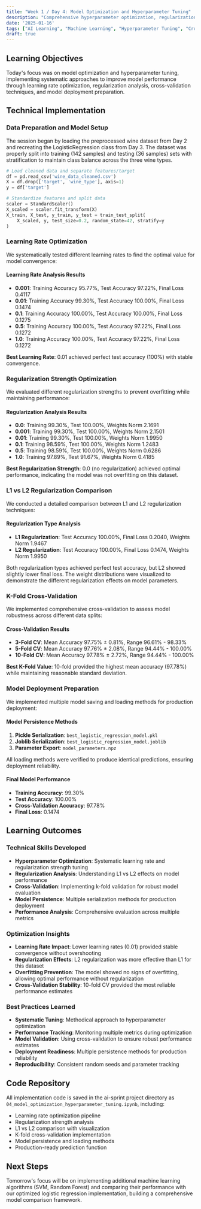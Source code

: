 ```yaml
---
title: "Week 1 / Day 4: Model Optimization and Hyperparameter Tuning"
description: "Comprehensive hyperparameter optimization, regularization analysis, cross-validation, and model deployment preparation for the wine classification project."
date: '2025-01-16'
tags: ["AI Learning", "Machine Learning", "Hyperparameter Tuning", "Cross-Validation", "Model Optimization", "Python", "NumPy", "Scikit-learn"]
draft: true
---
```


## Learning Objectives

Today's focus was on model optimization and hyperparameter tuning, implementing systematic approaches to improve model performance through learning rate optimization, regularization analysis, cross-validation techniques, and model deployment preparation.

## Technical Implementation

### Data Preparation and Model Setup

The session began by loading the preprocessed wine dataset from Day 2 and recreating the LogisticRegression class from Day 3. The dataset was properly split into training (142 samples) and testing (36 samples) sets with stratification to maintain class balance across the three wine types.

```python
# Load cleaned data and separate features/target
df = pd.read_csv('wine_data_cleaned.csv')
X = df.drop(['target', 'wine_type'], axis=1)
y = df['target']

# Standardize features and split data
scaler = StandardScaler()
X_scaled = scaler.fit_transform(X)
X_train, X_test, y_train, y_test = train_test_split(
    X_scaled, y, test_size=0.2, random_state=42, stratify=y
)
```

### Learning Rate Optimization

We systematically tested different learning rates to find the optimal value for model convergence:

#### Learning Rate Analysis Results
- **0.001**: Training Accuracy 95.77%, Test Accuracy 97.22%, Final Loss 0.4117
- **0.01**: Training Accuracy 99.30%, Test Accuracy 100.00%, Final Loss 0.1474
- **0.1**: Training Accuracy 100.00%, Test Accuracy 100.00%, Final Loss 0.1275
- **0.5**: Training Accuracy 100.00%, Test Accuracy 97.22%, Final Loss 0.1272
- **1.0**: Training Accuracy 100.00%, Test Accuracy 97.22%, Final Loss 0.1272

**Best Learning Rate**: 0.01 achieved perfect test accuracy (100%) with stable convergence.

### Regularization Strength Optimization

We evaluated different regularization strengths to prevent overfitting while maintaining performance:

#### Regularization Analysis Results
- **0.0**: Training 99.30%, Test 100.00%, Weights Norm 2.1691
- **0.001**: Training 99.30%, Test 100.00%, Weights Norm 2.1501
- **0.01**: Training 99.30%, Test 100.00%, Weights Norm 1.9950
- **0.1**: Training 98.59%, Test 100.00%, Weights Norm 1.2483
- **0.5**: Training 98.59%, Test 100.00%, Weights Norm 0.6286
- **1.0**: Training 97.89%, Test 91.67%, Weights Norm 0.4185

**Best Regularization Strength**: 0.0 (no regularization) achieved optimal performance, indicating the model was not overfitting on this dataset.

### L1 vs L2 Regularization Comparison

We conducted a detailed comparison between L1 and L2 regularization techniques:

#### Regularization Type Analysis
- **L1 Regularization**: Test Accuracy 100.00%, Final Loss 0.2040, Weights Norm 1.9467
- **L2 Regularization**: Test Accuracy 100.00%, Final Loss 0.1474, Weights Norm 1.9950

Both regularization types achieved perfect test accuracy, but L2 showed slightly lower final loss. The weight distributions were visualized to demonstrate the different regularization effects on model parameters.

### K-Fold Cross-Validation

We implemented comprehensive cross-validation to assess model robustness across different data splits:

#### Cross-Validation Results
- **3-Fold CV**: Mean Accuracy 97.75% ± 0.81%, Range 96.61% - 98.33%
- **5-Fold CV**: Mean Accuracy 97.76% ± 2.08%, Range 94.44% - 100.00%
- **10-Fold CV**: Mean Accuracy 97.78% ± 2.72%, Range 94.44% - 100.00%

**Best K-Fold Value**: 10-fold provided the highest mean accuracy (97.78%) while maintaining reasonable standard deviation.

### Model Deployment Preparation

We implemented multiple model saving and loading methods for production deployment:

#### Model Persistence Methods
1. **Pickle Serialization**: `best_logistic_regression_model.pkl`
2. **Joblib Serialization**: `best_logistic_regression_model.joblib`
3. **Parameter Export**: `model_parameters.npz`

All loading methods were verified to produce identical predictions, ensuring deployment reliability.

#### Final Model Performance
- **Training Accuracy**: 99.30%
- **Test Accuracy**: 100.00%
- **Cross-Validation Accuracy**: 97.78%
- **Final Loss**: 0.1474

## Learning Outcomes

### Technical Skills Developed
- **Hyperparameter Optimization**: Systematic learning rate and regularization strength tuning
- **Regularization Analysis**: Understanding L1 vs L2 effects on model performance
- **Cross-Validation**: Implementing k-fold validation for robust model evaluation
- **Model Persistence**: Multiple serialization methods for production deployment
- **Performance Analysis**: Comprehensive evaluation across multiple metrics

### Optimization Insights
- **Learning Rate Impact**: Lower learning rates (0.01) provided stable convergence without overshooting
- **Regularization Effects**: L2 regularization was more effective than L1 for this dataset
- **Overfitting Prevention**: The model showed no signs of overfitting, allowing optimal performance without regularization
- **Cross-Validation Stability**: 10-fold CV provided the most reliable performance estimates

### Best Practices Learned
- **Systematic Tuning**: Methodical approach to hyperparameter optimization
- **Performance Tracking**: Monitoring multiple metrics during optimization
- **Model Validation**: Using cross-validation to ensure robust performance estimates
- **Deployment Readiness**: Multiple persistence methods for production reliability
- **Reproducibility**: Consistent random seeds and parameter tracking

## Code Repository

All implementation code is saved in the ai-sprint project directory as `04_model_optimization_hyperparameter_tuning.ipynb`, including:
- Learning rate optimization pipeline
- Regularization strength analysis
- L1 vs L2 comparison with visualization
- K-fold cross-validation implementation
- Model persistence and loading methods
- Production-ready prediction function

## Next Steps

Tomorrow's focus will be on implementing additional machine learning algorithms (SVM, Random Forest) and comparing their performance with our optimized logistic regression implementation, building a comprehensive model comparison framework.
